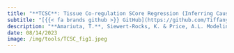 ```yaml
---
title: "**TCSC**: Tissue Co-regulation SCore Regression (Inferring Causal Cell Types in Disease)"
subtitle: "[{{< fa brands github >}} GitHub](https://github.com/TiffanyAmariuta/TCSC/)&ensp;&emsp;[{{< fa solid book >}} Paper](https://www.nature.com/articles/s41588-023-01474-z)"
description: "**Amariuta, T.**, Siewert-Rocks, K. & Price, A.L. Modeling tissue co-regulation estimates tissue-specific contributions to disease. *Nat Genet* 1503–1511 (2023)."
date: 08/14/2023
image: /img/tools/TCSC_fig1.jpeg
---
```

